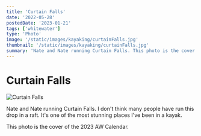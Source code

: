 ```yaml
---
title: 'Curtain Falls'
date: '2022-05-28'
postedDate: '2023-01-21'
tags: ['whitewater']
type: 'Photo'
image: '/static/images/kayaking/curtainFalls.jpg'
thumbnail: '/static/images/kayaking/curtainFalls.jpg'
summary: 'Nate and Nate running Curtain Falls. This photo is the cover of the 2023 American Whitewater Calendar.'
---
```


# Curtain Falls

![Curtain Falls](/static/images/kayaking/curtainFalls.jpg)

Nate and Nate running Curtain Falls. I don't think many people have run this drop in a raft. It's one of the most stunning places I've been in a kayak.

This photo is the cover of the 2023 AW Calendar.
